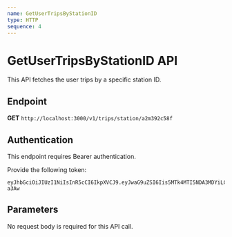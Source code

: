 ```yaml
---
name: GetUserTripsByStationID
type: HTTP
sequence: 4
---
```


# GetUserTripsByStationID API

This API fetches the user trips by a specific station ID.

## Endpoint

**GET** `http://localhost:3000/v1/trips/station/a2m392c58f`

## Authentication

This endpoint requires Bearer authentication. 

Provide the following token:

```plaintext
eyJhbGciOiJIUzI1NiIsInR5cCI6IkpXVCJ9.eyJwaG9uZSI6Iis5MTk4MTI5NDA3MDYiLCJ1aWQiOiI1Z2VhcGdhcHhzIn0.yNyKfoOQouzSNDwp_5rJ9CAEMVJo5uqueJHNpG-a3Aw
```

## Parameters

No request body is required for this API call.